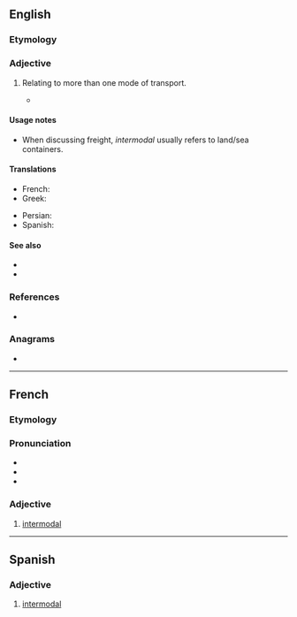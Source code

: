 ==English==
{{wikipedia}}

===Etymology===
{{prefix|en|inter|modal}}

===Adjective===
{{en-adj|-}}

# Relating to more than one mode of transport.
#: {{ux|en|an '''intermodal''' station which provides transfers between buses and trains}}
#* {{quote-journal|en|year=2019|month=October|author=Steve Stubbs, photo caption|title=New GBRf intermodal service|journal=Modern Railways|page=20|text=Boxes from Southampton: In September, GB Railfreight began a new '''intermodal''' service from Solent Stevedores to Manchester. [...] This is the third daily working GBRf offers serving Southampton and GBRf's 17th '''intermodal''' service to date; it runs five days per week.}}

====Usage notes====
* When discussing freight, ''intermodal'' usually refers to land/sea containers.

====Translations====
{{trans-top|Relating to more than one mode of transport}}
* French: {{t+|fr|intermodal|f}}
* Greek: {{t+|el|διατροπικός}}
{{trans-mid}}
* Persian: {{t+|fa|ایستگاه‌های چندگانه}}
* Spanish: {{t|es|intermodal}}
{{trans-bottom}}

====See also====
* {{l|en|balanced transportation}}
* {{l|en|intermodalism}}

===References===
* {{R:Lexico}}

===Anagrams===
* {{anagrams|en|a=adeilmnort|intramodel|mildronate|tremolandi}}

----

==French==

===Etymology===
{{prefix|fr|inter|modal}}

===Pronunciation===
* {{fr-IPA}}
* {{audio|fr|Fr-intermodal.ogg|Audio}}
* {{audio|fr|Fr-BE-BW--intermodal.ogg|Audio (Belgium)}}

===Adjective===
{{fr-adj}}

# [[#English|intermodal]]

----

==Spanish==

===Adjective===
{{es-adj|pl=intermodales}}

# [[#English|intermodal]]